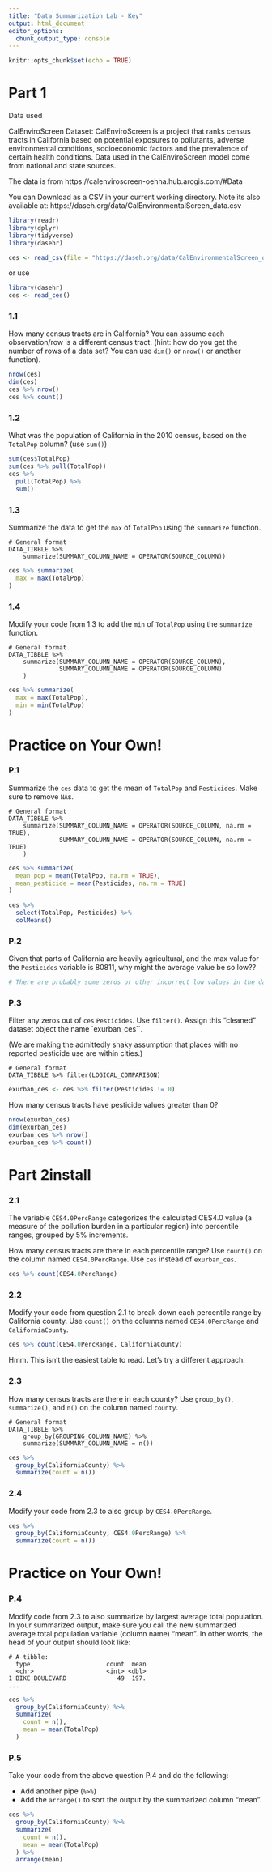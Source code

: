 ```yaml
---
title: "Data Summarization Lab - Key"
output: html_document
editor_options: 
  chunk_output_type: console
---
```


```r
knitr::opts_chunk$set(echo = TRUE)
```

# Part 1

Data used

CalEnviroScreen Dataset: CalEnviroScreen is a project that ranks census tracts in California based on potential exposures to pollutants, adverse environmental conditions, socioeconomic factors and the prevalence of certain health conditions. Data used in the CalEnviroScreen model come from national and state sources.

The data is from https://calenviroscreen-oehha.hub.arcgis.com/#Data

You can Download as a CSV in your current working directory.  Note its also available at: 	https://daseh.org/data/CalEnvironmentalScreen_data.csv 


```r
library(readr)
library(dplyr)
library(tidyverse)
library(dasehr)

ces <- read_csv(file = "https://daseh.org/data/CalEnvironmentalScreen_data.csv")
```

or use 

```r
library(dasehr)
ces <- read_ces()
```

### 1.1 

How many census tracts are in California?  You can assume each observation/row is a different census tract.  (hint: how do you get the number of rows of a data set? You can use `dim()` or `nrow()` or another function).

```r
nrow(ces)
dim(ces)
ces %>% nrow()
ces %>% count()
```

### 1.2

What was the population of California in the 2010 census, based on the `TotalPop` column? (use `sum()`)

```r
sum(ces$TotalPop)
sum(ces %>% pull(TotalPop))
ces %>%
  pull(TotalPop) %>%
  sum()
```

### 1.3

Summarize the data to get the `max` of `TotalPop` using the `summarize` function.

```
# General format 
DATA_TIBBLE %>% 
    summarize(SUMMARY_COLUMN_NAME = OPERATOR(SOURCE_COLUMN))
```

```r
ces %>% summarize(
  max = max(TotalPop)
)
```

### 1.4

Modify your code from 1.3 to add the `min` of `TotalPop` using the `summarize` function.

```
# General format 
DATA_TIBBLE %>% 
    summarize(SUMMARY_COLUMN_NAME = OPERATOR(SOURCE_COLUMN),
              SUMMARY_COLUMN_NAME = OPERATOR(SOURCE_COLUMN)
    )
```

```r
ces %>% summarize(
  max = max(TotalPop),
  min = min(TotalPop)
)
```


# Practice on Your Own!

### P.1

Summarize the `ces` data to get the mean of `TotalPop` and `Pesticides`. Make sure to remove `NA`s.

```
# General format 
DATA_TIBBLE %>% 
    summarize(SUMMARY_COLUMN_NAME = OPERATOR(SOURCE_COLUMN, na.rm = TRUE),
              SUMMARY_COLUMN_NAME = OPERATOR(SOURCE_COLUMN, na.rm = TRUE)
    )
```

```r
ces %>% summarize(
  mean_pop = mean(TotalPop, na.rm = TRUE),
  mean_pesticide = mean(Pesticides, na.rm = TRUE)
)

ces %>%
  select(TotalPop, Pesticides) %>%
  colMeans()

```

### P.2

Given that parts of California are heavily agricultural, and the max value for the `Pesticides` variable is 80811, why might the average value be so low??

```r
# There are probably some zeros or other incorrect low values in the data from the census tracts that are in urban areas.
```

### P.3

Filter any zeros out of `ces` `Pesticides`. Use `filter()`. Assign this "cleaned" dataset object the name `exurban_ces``.

(We are making the admittedly shaky assumption that places with no reported pesticide use are within cities.)

```
# General format 
DATA_TIBBLE %>% filter(LOGICAL_COMPARISON)
```

```r
exurban_ces <- ces %>% filter(Pesticides != 0)
```

How many census tracts have pesticide values greater than 0?

```r
nrow(exurban_ces)
dim(exurban_ces)
exurban_ces %>% nrow()
exurban_ces %>% count()
```

# Part 2install

### 2.1

The variable `CES4.0PercRange` categorizes the calculated CES4.0 value (a measure of the pollution burden in a particular region) into percentile ranges, grouped by 5% increments.

How many census tracts are there in each percentile range? Use `count()` on the column named `CES4.0PercRange`. Use `ces` instead of `exurban_ces`.

```r
ces %>% count(CES4.0PercRange)
```

### 2.2

Modify your code from question 2.1 to break down each percentile range by California county. Use `count()` on the columns named `CES4.0PercRange` and `CaliforniaCounty`.

```r
ces %>% count(CES4.0PercRange, CaliforniaCounty)
```

Hmm. This isn't the easiest table to read. Let's try a different approach.

### 2.3

How many census tracts are there in each county? Use `group_by()`, `summarize()`, and `n()` on the column named `county`.

```
# General format 
DATA_TIBBLE %>% 
    group_by(GROUPING_COLUMN_NAME) %>% 
    summarize(SUMMARY_COLUMN_NAME = n())
```

```r
ces %>%
  group_by(CaliforniaCounty) %>%
  summarize(count = n())
```

### 2.4

Modify your code from 2.3 to also group by `CES4.0PercRange`.

```r
ces %>%
  group_by(CaliforniaCounty, CES4.0PercRange) %>%
  summarize(count = n())
```


# Practice on Your Own!

### P.4

Modify code from 2.3 to also summarize by largest average total population. In your summarized output, make sure you call the new summarized average total population variable (column name) "mean". In other words, the head of your output should look like:

```
# A tibble: 
  type                     count  mean
  <chr>                    <int> <dbl>
1 BIKE BOULEVARD              49  197.
...
```

```r
ces %>%
  group_by(CaliforniaCounty) %>%
  summarize(
    count = n(),
    mean = mean(TotalPop)
  )
```

### P.5

Take your code from the above question P.4 and do the following:

- Add another pipe (`%>%`)
- Add the `arrange()` to sort the output by the summarized column "mean".

```r
ces %>%
  group_by(CaliforniaCounty) %>%
  summarize(
    count = n(),
    mean = mean(TotalPop)
  ) %>%
  arrange(mean)
```

